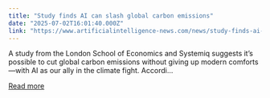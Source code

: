 ```yaml
---
title: "Study finds AI can slash global carbon emissions"
date: "2025-07-02T16:01:40.000Z"
link: "https://www.artificialintelligence-news.com/news/study-finds-ai-slash-global-carbon-emissions/"
---
```


A study from the London School of Economics and Systemiq suggests it&#8217;s possible to cut global carbon emissions without giving up modern comforts—with AI as our ally in the climate fight. Accordi...

[Read more](https://www.artificialintelligence-news.com/news/study-finds-ai-slash-global-carbon-emissions/)
